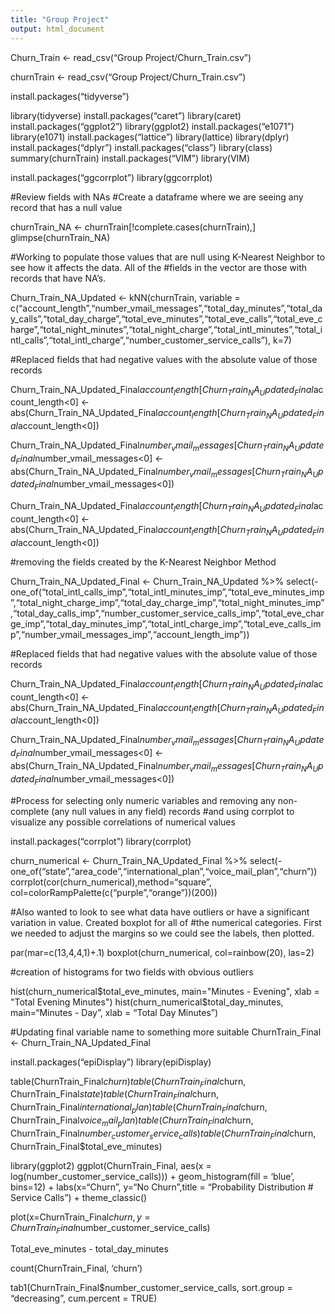 ```yaml
---
title: "Group Project"
output: html_document
---
```



Churn_Train <- read_csv("Group Project/Churn_Train.csv")

churnTrain <- read_csv("Group Project/Churn_Train.csv")

install.packages("tidyverse")

library(tidyverse)
install.packages("caret")
library(caret)
install.packages("ggplot2")
library(ggplot2)
install.packages("e1071")
library(e1071)
install.packages("lattice")
library(lattice)
library(dplyr)
install.packages("dplyr")
install.packages("class")
library(class)
summary(churnTrain)
install.packages("VIM")
library(VIM)

install.packages("ggcorrplot")
library(ggcorrplot)

#Review fields with NAs
#Create a dataframe where we are seeing any record that has a null value

churnTrain_NA <- churnTrain[!complete.cases(churnTrain),]
glimpse(churnTrain_NA)

#Working to populate those values that are null using K-Nearest Neighbor to see how it affects the data. All of the 
#fields in the vector are those with records that have NA’s.

Churn_Train_NA_Updated <- kNN(churnTrain, variable = c("account_length","number_vmail_messages","total_day_minutes","total_day_calls","total_day_charge","total_eve_minutes","total_eve_calls","total_eve_charge","total_night_minutes","total_night_charge","total_intl_minutes","total_intl_calls","total_intl_charge","number_customer_service_calls"), k=7)

#Replaced fields that had negative values with the absolute value of those records

Churn_Train_NA_Updated_Final$account_length[Churn_Train_NA_Updated_Final$account_length<0] <- abs(Churn_Train_NA_Updated_Final$account_length[Churn_Train_NA_Updated_Final$account_length<0])

Churn_Train_NA_Updated_Final$number_vmail_messages[Churn_Train_NA_Updated_Final$number_vmail_messages<0] <- abs(Churn_Train_NA_Updated_Final$number_vmail_messages[Churn_Train_NA_Updated_Final$number_vmail_messages<0])


Churn_Train_NA_Updated_Final$account_length[Churn_Train_NA_Updated_Final$account_length<0] <- abs(Churn_Train_NA_Updated_Final$account_length[Churn_Train_NA_Updated_Final$account_length<0])

#removing the fields created by the K-Nearest Neighbor Method

Churn_Train_NA_Updated_Final <- Churn_Train_NA_Updated %>% select(-one_of("total_intl_calls_imp","total_intl_minutes_imp","total_eve_minutes_imp","total_night_charge_imp","total_day_charge_imp","total_night_minutes_imp","total_day_calls_imp","number_customer_service_calls_imp","total_eve_charge_imp","total_day_minutes_imp","total_intl_charge_imp","total_eve_calls_imp","number_vmail_messages_imp","account_length_imp"))

#Replaced fields that had negative values with the absolute value of those records

Churn_Train_NA_Updated_Final$account_length[Churn_Train_NA_Updated_Final$account_length<0] <- abs(Churn_Train_NA_Updated_Final$account_length[Churn_Train_NA_Updated_Final$account_length<0])

Churn_Train_NA_Updated_Final$number_vmail_messages[Churn_Train_NA_Updated_Final$number_vmail_messages<0] <- abs(Churn_Train_NA_Updated_Final$number_vmail_messages[Churn_Train_NA_Updated_Final$number_vmail_messages<0])

#Process for selecting only numeric variables and removing any non-complete (any null values in any field) records
#and using corrplot to visualize any possible correlations of numerical values


install.packages("corrplot")
library(corrplot)

churn_numerical <- Churn_Train_NA_Updated_Final %>% select(-one_of("state","area_code","international_plan","voice_mail_plan","churn"))
corrplot(cor(churn_numerical),method="square", col=colorRampPalette(c("purple","orange"))(200))

#Also wanted to look to see what data have outliers or have a significant variation in value. Created boxplot for all of 
#the numerical categories. First we needed to adjust the margins so we could see the labels, then plotted. 

par(mar=c(13,4,4,1)+.1)
boxplot(churn_numerical, col=rainbow(20), las=2)

#creation of histograms for two fields with obvious outliers

hist(churn_numerical$total_eve_minutes, main="Minutes - Evening", xlab = "Total Evening Minutes")
hist(churn_numerical$total_day_minutes, main="Minutes - Day", xlab = "Total Day Minutes")

#Updating final variable name to something more suitable
ChurnTrain_Final <- Churn_Train_NA_Updated_Final

install.packages("epiDisplay")
library(epiDisplay)

table(ChurnTrain_Final$churn)
table(ChurnTrain_Final$churn, ChurnTrain_Final$state)
table(ChurnTrain_Final$churn, ChurnTrain_Final$international_plan)
table(ChurnTrain_Final$churn, ChurnTrain_Final$voice_mail_plan)
table(ChurnTrain_Final$churn, ChurnTrain_Final$number_customer_service_calls)
table(ChurnTrain_Final$churn, ChurnTrain_Final$total_eve_minutes)

library(ggplot2)
ggplot(ChurnTrain_Final, aes(x = log(number_customer_service_calls))) + geom_histogram(fill = 'blue', bins=12) + labs(x="Churn", y="No Churn",title = "Probability Distribution # Service Calls") + theme_classic()

plot(x=ChurnTrain_Final$churn, y=ChurnTrain_Final$number_customer_service_calls)


Total_eve_minutes - total_day_minutes


count(ChurnTrain_Final, 'churn')

tab1(ChurnTrain_Final$number_customer_service_calls, sort.group = "decreasing", cum.percent = TRUE)








